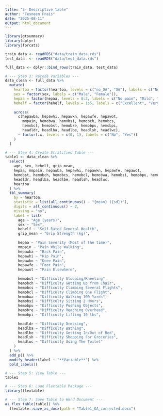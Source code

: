 ---
title: "5- Descriptive table"
author: "Tesneem Fnais"
date: "2025-08-11"
output: html_document
---

```{r setup, message=FALSE, warning=FALSE}
library(gtsummary)
library(dplyr)
library(forcats)

train_data <- readRDS("data/train_data.rds")
test_data  <- readRDS("data/test_data.rds")

full_data <- dplyr::bind_rows(train_data, test_data)

# --- Step 3: Recode Variables ---
data_clean <- full_data %>%
  mutate(
    heartoa = factor(heartoa, levels = c("no_OA", "OA"), labels = c("No OA", "OA")),
    sex = factor(sex, labels = c("Male", "Female")),
    hepaa = factor(hepaa, levels = 0:3, labels = c("No pain", "Mild", "Moderate", "Severe")),
    hehelf = factor(hehelf, levels = 1:5, labels = c("Excellent", "Very good", "Good", "Fair", "Poor")),
    
    across(
      c(hepawba, hepawhi, hepawkn, hepawfe, hepawot,
        mmpain, hemobwa, hemobsi, hemobch, hemobcs,
        hemobcl, hemobst, hemobre, hemobpu, hemobpi,
        headldr, headlba, headlbe, headlsh, headlwc),
      ~ factor(.x, levels = c(0, 1), labels = c("No", "Yes"))
    )
  )

# --- Step 4: Create Stratified Table ---
table1 <- data_clean %>%
  select(
    age, sex, hehelf, grip_mean,
    hepaa, mmpain, hepawba, hepawhi, hepawkn, hepawfe, hepawot,
    hemobst, hemobch, hemobcs, hemobcl, hemobwa, hemobsi, hemobpu, hemobre, hemobpi,
    headldr, headlba, headlbe, headlsh, headlwc, 
    heartoa
  ) %>%
  tbl_summary(
    by = heartoa,
    statistic = list(all_continuous() ~ "{mean} ({sd})"),
    digits = all_continuous() ~ 2,
    missing = "no",
    label = list(
      age ~ "Age (years)",
      sex ~ "Sex",
      hehelf ~ "Self-Rated General Health",
      grip_mean ~ "Grip Strength (kg)",
      
      hepaa ~ "Pain Severity (Most of the time)",
      mmpain ~ "Pain While Walking",
      hepawba ~ "Back Pain",
      hepawhi ~ "Hip Pain",
      hepawkn ~ "Knee Pain",
      hepawfe ~ "Foot Pain",
      hepawot ~ "Pain Elsewhere",
      
      hemobst ~ "Difficulty Stooping/Kneeling",
      hemobch ~ "Difficulty Getting Up from Chair",
      hemobcs ~ "Difficulty Climbing Several Flights",
      hemobcl ~ "Difficulty Climbing One Flight",
      hemobwa ~ "Difficulty Walking 100 Yards",
      hemobsi ~ "Difficulty Sitting 2 Hours",
      hemobpu ~ "Difficulty Pushing Objects",
      hemobre ~ "Difficulty Reaching Overhead",
      hemobpi ~ "Difficulty Lifting 10 lbs",
      
      headldr ~ "Difficulty Dressing",
      headlba ~ "Difficulty Bathing",
      headlbe ~ "Difficulty Getting In/Out of Bed",
      headlsh ~ "Difficulty Shopping For Groceries", 
      headlwc ~ "Difficulty Using The Toilet"
    )
  ) %>%
  add_p() %>%
  modify_header(label ~ "**Variable**") %>%
  bold_labels()

# --- Step 5: View Table ---
table1
```

```{r}
# --- Step 6: Load Flextable Package ---
library(flextable)

# --- Step 7: Save Table to Word Document ---
as_flex_table(table1) %>%
  flextable::save_as_docx(path = "Table1_OA_corrected.docx")
```




























